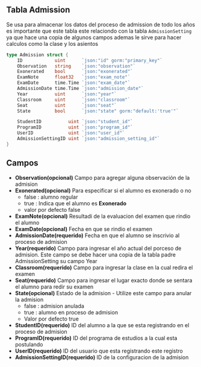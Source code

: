 ## Tabla Admission
Se usa para almacenar los datos del proceso de admission de todo los años es importante
que este tabla este relaciondo con la tabla `AdmissionSetting` ya que hace una copia de 
algunos campos ademas le sirve para hacer calculos como la clase y los asientos

```go
type Admission struct {
	ID            uint      `json:"id" gorm:"primary_key"`
	Observation   string    `json:"observation"`
	Exonerated    bool      `json:"exonerated"`
	ExamNote      float32   `json:"exam_note"`
	ExamDate      time.Time `json:"exam_date"`
	AdmissionDate time.Time `json:"admission_date"`
	Year          uint      `json:"year"`
	Classroom     uint      `json:"classroom"`
	Seat          uint      `json:"seat"`
	State         bool      `json:"state" gorm:"default:'true'"`

	StudentID          uint `json:"student_id"`
	ProgramID          uint `json:"program_id"`
	UserID             uint `json:"user_id"`
	AdmissionSettingID uint `json:"admission_setting_id"`
}
```

## Campos
- **Observation(opcional)**  Campo para agregar alguna observación de la admision
- **Exonerated(opcional)**  Para especificar si el alumno es exonerado o no
    - false : alumno regular
    - true  : Indica que el alumno es **Exonerado**
    - valor por defecto false
- **ExamNote(opcional)**  Resultadi de la evaluacion del examen que rindio el alumno
- **ExamDate(opcional)**  Fecha en que se rindio el examen
- **AdmissionDate(requerido)** Fecha en que el alumno se inscrivio al proceso de admision
- **Year(requerido)** Campo para ingresar el año actual del porceso de admision. Este campo se debe hacer una copia de la tabla padre AdmissionSetting su campo Year 
- **Classroom(requerido)** Campo para ingresar la clase en la cual redira el examen
- **Seat(requerido)** Campo para ingresar el lugar exacto donde se sentara el alumno para redir su examen
- **State(opcional)** Estado de la admision - Utilize este campo para anular la admision
    - false : admision anulada
    - true  : alumno en proceso de admision
    - Valor por defecto true
- **StudentID(requerido)** ID del alumno a la que se esta registrando en el proceso de admision
- **ProgramID(requerido)** ID del programa de estudios a la cual esta postulando
- **UserID(requerido)** ID del usuario que esta registrando este registro
- **AdmissionSettingID(requerido)** ID de la configuracion de la admision
